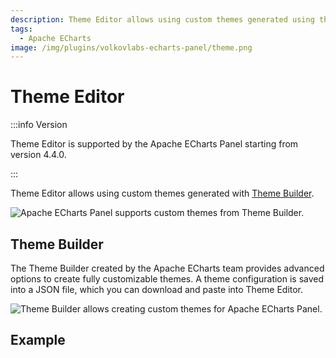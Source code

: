 ```yaml
---
description: Theme Editor allows using custom themes generated using the Theme Builder.
tags:
  - Apache ECharts
image: /img/plugins/volkovlabs-echarts-panel/theme.png
---
```



# Theme Editor

:::info Version

Theme Editor is supported by the Apache ECharts Panel starting from version 4.4.0.

:::

Theme Editor allows using custom themes generated with [Theme Builder](https://echarts.apache.org/en/theme-builder.html).

<Image
  title="Apache ECharts Panel supports custom themes from Theme Builder."
  src="/img/plugins/volkovlabs-echarts-panel/theme.png"
/>

## Theme Builder

The Theme Builder created by the Apache ECharts team provides advanced options to create fully customizable themes. A theme configuration is saved into a JSON file, which you can download and paste into Theme Editor.

<Image
  title="Theme Builder allows creating custom themes for Apache ECharts Panel."
  src="/img/plugins/volkovlabs-echarts-panel/theme-builder.png"
/>

## Example

<Code
  url="https://github.com/VolkovLabs/volkovlabs.io/blob/main/docs/volkovlabs-echarts-panel/theme.json"
  language="json"
/>
